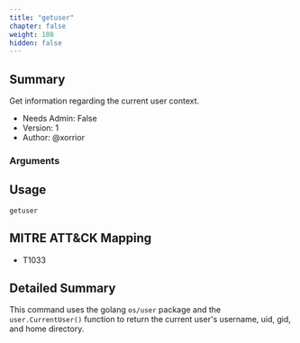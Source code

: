 ```yaml
---
title: "getuser"
chapter: false
weight: 108
hidden: false
---
```


## Summary
Get information regarding the current user context.
  
- Needs Admin: False  
- Version: 1  
- Author: @xorrior  

### Arguments

## Usage

```
getuser
```

## MITRE ATT&CK Mapping

- T1033  
## Detailed Summary

This command uses the golang `os/user` package and the `user.CurrentUser()` function to return the current user's username, uid, gid, and home directory.